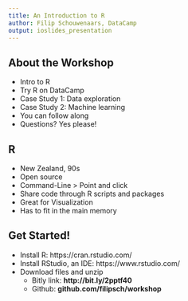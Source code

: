 ```yaml
---
title: An Introduction to R
author: Filip Schouwenaars, DataCamp
output: ioslides_presentation
---
```


<!--
## About DataCamp

- Online Data Science School
- > 900,000 registered users
- Video lessons and coding challenges
    + In-browser, self-paced
- World-class instructors
- [www.datacamp.com/demo](www.datacamp.com/demo)

## We're hiring

- Always looking for smart people
- Mainly computer scientists
- Still studying? No problem!
- Get in touch: filip@datacamp.com
-->

## About the Workshop

- Intro to R
- Try R on DataCamp
- Case Study 1: Data exploration
- Case Study 2: Machine learning
- You can follow along
- Questions? Yes please!

## R

- New Zealand, 90s
- Open source
- Command-Line > Point and click
- Share code through R scripts and packages
- Great for Visualization
- Has to fit in the main memory

## Get Started!

- Install R: https://cran.rstudio.com/
- Install RStudio, an IDE: https://www.rstudio.com/
- Download files and unzip
  - Bitly link: **http://bit.ly/2pptf40**
  - Github: **github.com/filipsch/workshop**
